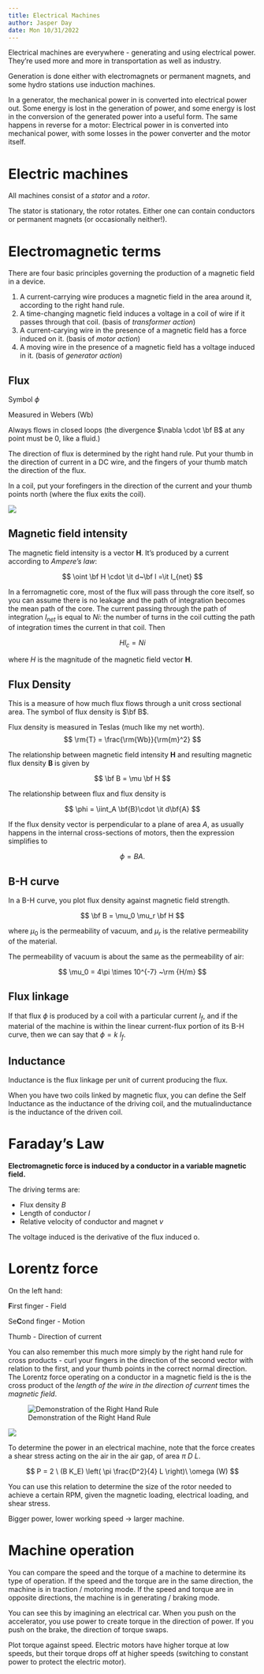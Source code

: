 ```yaml
---
title: Electrical Machines
author: Jasper Day
date: Mon 10/31/2022 
---
```


Electrical machines are everywhere - generating and using electrical power. They're used more and more in transportation as well as industry.

Generation is done either with electromagnets or permanent magnets, and some hydro stations use induction machines.

In a generator, the mechanical power in is converted into electrical power out. Some energy is lost in the generation of power, and some energy is lost in the conversion of the generated power into a useful form. The same happens in reverse for a motor: Electrical power in is converted into mechanical power, with some losses in the power converter and the motor itself.

# Electric machines

All machines consist of a *stator* and a *rotor*.

The stator is stationary, the rotor rotates. Either one can contain conductors or permanent magnets (or occasionally neither!).

# Electromagnetic terms

There are four basic principles governing the production of a magnetic field in a device.

1. A current-carrying wire produces a magnetic field in the area around it, according to the right hand rule.
2. A time-changing magnetic field induces a voltage in a coil of wire if it passes through that coil. (basis of *transformer action*)
3. A current-carying wire in the presence of a magnetic field has a force induced on it. (basis of *motor action*)
4. A moving wire in the presence of a magnetic field has a voltage induced in it. (basis of *generator action*)

## Flux

Symbol $\phi$

Measured in Webers (Wb)

Always flows in closed loops (the divergence $\nabla \cdot \bf B$ at any point must be 0, like a fluid.)

The direction of flux is determined by the right hand rule. Put your thumb in the direction of current in a DC wire, and the fingers of your thumb match the direction of the flux.

In a coil, put your forefingers in the direction of the current and your thumb points north (where the flux exits the coil).

![](Images/6_rhr_flux.png)

## Magnetic field intensity

The magnetic field intensity is a vector **H**. It's produced by a current according to *Ampere's law*:

$$
\oint \bf H \cdot \it d~\bf l =\it I_{net}
$$

In a ferromagnetic core, most of the flux will pass through the core itself, so you can assume there is no leakage and the path of integration becomes the mean path of the core. The current passing through the path of integration $I_{net}$ is equal to 
$Ni$: the number of turns in the coil cutting the path of integration times the current in that coil. Then

$$
H l_c = Ni
$$

where $H$ is the magnitude of the magnetic field vector **H**.

## Flux Density

This is a measure of how much flux flows through a unit cross sectional area. The symbol of flux density is $\bf B$.

Flux density is measured in Teslas (much like my net worth).
$$
\rm{T} = \frac{\rm{Wb}}{\rm{m}^2}
$$

The relationship between magnetic field intensity **H** and resulting magnetic flux density **B** is given by 

$$
\bf B = \mu \bf H
$$

The relationship between flux and flux density is 

$$
\phi = \iint_A \bf{B}\cdot \it d\bf{A}
$$

If the flux density vector is perpendicular to a plane of area $A$, as usually happens in the internal cross-sections of motors, then the expression simplifies to

$$
\phi = BA.
$$

## B-H curve

In a B-H curve, you plot flux density against magnetic field strength. 

$$
\bf B = \mu_0 \mu_r \bf H
$$

where $\mu_0$ is the permeability of vacuum, and $\mu_r$ is the relative permeability of the material.

The permeability of vacuum is about the same as the permeability of air:

$$
\mu_0 = 4\pi \times 10^{-7} ~\rm {H/m}
$$

## Flux linkage



If that flux $\phi$ is produced by a coil with a particular current $I_f$, and if the material of the machine is within the linear current-flux portion of its B-H curve, then we can say that 
$\phi = k\ I_f$.

## Inductance 

Inductance is the flux linkage per unit of current producing the flux.

When you have two coils linked by magnetic flux, you can define the Self Inductance as the inductance of the driving coil, and the mutualinductance is the inductance of the driven coil.

# Faraday's Law

**Electromagnetic force is induced by a conductor in a variable magnetic field.**

The driving terms are:

- Flux density $B$
- Length of conductor $l$
- Relative velocity of conductor and magnet $v$

The voltage induced is the derivative of the flux induced o.

# Lorentz force

On the left hand:

**F**irst finger - Field

Se**C**ond finger - Motion

Thumb - Direction of current

You can also remember this much more simply by the right hand rule for cross products - curl your fingers in the direction of the second vector with relation to the first, and your thumb points in the correct normal direction. The Lorentz force operating on a conductor in a magnetic field is the is the cross product of the *length of the wire in the direction of current* times the *magnetic field*.

![Demonstration of the Right Hand Rule](https://i.redd.it/iubn6b5725041.jpg)

![](https://i.redd.it/ege0jpg7e4961.png)

To determine the power in an electrical machine, note that the force creates a shear stress acting on the air in the air gap, of area $\pi \ D \  L$.

$$
P = 2 \ (B K_E) \left( \pi \frac{D^2}{4} L \right)\ \omega (W)
$$

You can use this relation to determine the size of the rotor needed to achieve a certain RPM, given the magnetic loading, electrical loading, and shear stress.

Bigger power, lower working speed -> larger machine.

# Machine operation 

You can compare the speed and the torque of a machine to determine its type of operation. If the speed and the torque are in the same direction, the machine is in traction / motoring mode. If the speed and torque are in opposite directions, the machine is in generating  / braking mode. 

You can see this by imagining an electrical car. When you push on the accelerator, you use power to create torque in the direction of power. If you push on the brake, the direction of torque swaps.

Plot torque against speed. Electric motors have higher torque at low speeds, but their torque drops off at higher speeds (switching to constant power to protect the electric motor).

